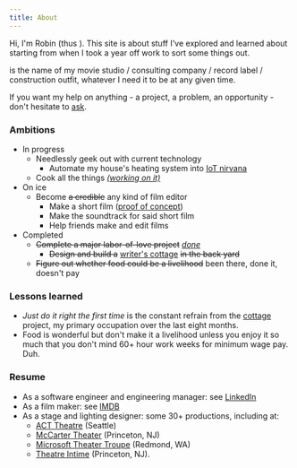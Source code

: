 ```yaml
---
title: About
---
```



Hi, I'm Robin (thus <Icon sprite={GrumpyRobin} className="h1 w1" />).
This site is about stuff I've explored and learned about starting from when I took a year off work to sort some things out.

<Icon
  sprite={GrumpyCorpName}
  className="h075"
/> is the name of my movie studio / consulting company / record label / construction outfit,
whatever I need it to be at any given time.

If you want my help on anything - a project, a problem, an opportunity - don't hesitate to [ask](mailto:robin@grumpycorp.com).

### Ambitions

- In progress
  - Needlessly geek out with current technology
    - Automate my house's heating system into [IoT nirvana](/tags/posts/warm-and-fuzzy/)
  - Cook all the things _[(working on it)](/tags/posts/food/)_
- On ice
  - Become ~~a credible~~ any kind of film editor
    - Make a short film ([proof of concept](/posts/film%20making/nutella-thief/))
    - Make the soundtrack for said short film
    - Help friends make and edit films
- Completed
  - ~~Complete a major labor-of-love project~~ _[done](/portfolio/cottage/)_
    - ~~Design and build a~~ [writer's cottage](/tags/posts/cottage/) ~~in the back yard~~
  - ~~Figure out whether food could be a livelihood~~ been there, done it, doesn't pay

### Lessons learned

- _Just do it right the first time_ is the constant refrain from the [cottage](/tags/posts/cottage/) project, my primary occupation over the last eight months.
- Food is wonderful but don't make it a livelihood unless you enjoy it so much that you don't mind 60+ hour work weeks for minimum wage pay. Duh.

### Resume

- As a software engineer and engineering manager: see [LinkedIn](https://www.linkedin.com/in/robingiese)
- As a film maker: see [IMDB](https://www.imdb.com/name/nm8515322/)
- As a stage and lighting designer: some 30+ productions, including at:
  - [ACT Theatre](http://www.acttheatre.org/) (Seattle)
  - [McCarter Theater](https://www.mccarter.org/) (Princeton, NJ)
  - [Microsoft Theater Troupe](https://www.facebook.com/MicrosoftTheaterTroupe/) (Redmond, WA)
  - [Theatre Intime](https://www.theatreintime.org/) (Princeton, NJ).
